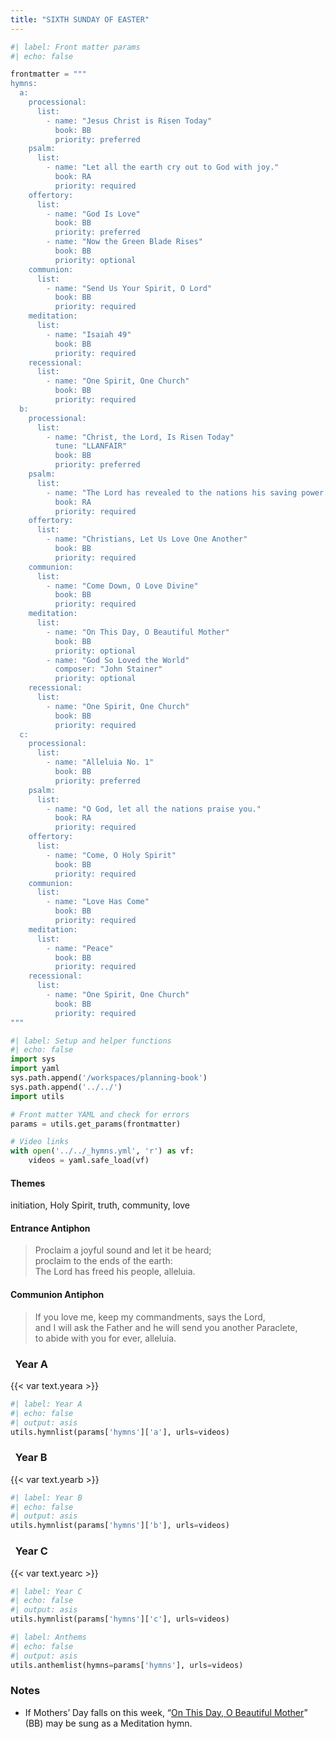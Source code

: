 ```yaml
---
title: "SIXTH SUNDAY OF EASTER"
---
```


```python
#| label: Front matter params
#| echo: false

frontmatter = """
hymns:
  a:
    processional:
      list:
        - name: "Jesus Christ is Risen Today"
          book: BB
          priority: preferred
    psalm:
      list:
        - name: "Let all the earth cry out to God with joy."
          book: RA
          priority: required
    offertory:
      list:
        - name: "God Is Love"
          book: BB
          priority: preferred
        - name: "Now the Green Blade Rises"
          book: BB
          priority: optional
    communion:
      list:
        - name: "Send Us Your Spirit, O Lord"
          book: BB
          priority: required
    meditation:
      list:
        - name: "Isaiah 49"
          book: BB
          priority: required
    recessional:
      list:
        - name: "One Spirit, One Church"
          book: BB
          priority: required
  b:
    processional:
      list:
        - name: "Christ, the Lord, Is Risen Today"
          tune: "LLANFAIR"
          book: BB
          priority: preferred
    psalm:
      list:
        - name: "The Lord has revealed to the nations his saving power."
          book: RA
          priority: required
    offertory:
      list:
        - name: "Christians, Let Us Love One Another"
          book: BB
          priority: required
    communion:
      list:
        - name: "Come Down, O Love Divine"
          book: BB
          priority: required
    meditation:
      list:
        - name: "On This Day, O Beautiful Mother"
          book: BB
          priority: optional
        - name: "God So Loved the World"
          composer: "John Stainer"
          priority: optional
    recessional:
      list:
        - name: "One Spirit, One Church"
          book: BB
          priority: required
  c:
    processional:
      list:
        - name: "Alleluia No. 1"
          book: BB
          priority: preferred
    psalm:
      list:
        - name: "O God, let all the nations praise you."
          book: RA
          priority: required
    offertory:
      list:
        - name: "Come, O Holy Spirit"
          book: BB
          priority: required
    communion:
      list:
        - name: "Love Has Come"
          book: BB
          priority: required
    meditation:
      list:
        - name: "Peace"
          book: BB
          priority: required
    recessional:
      list:
        - name: "One Spirit, One Church"
          book: BB
          priority: required
"""
```

```python
#| label: Setup and helper functions
#| echo: false
import sys
import yaml
sys.path.append('/workspaces/planning-book')
sys.path.append('../../')
import utils

# Front matter YAML and check for errors
params = utils.get_params(frontmatter)

# Video links
with open('../../_hymns.yml', 'r') as vf:
    videos = yaml.safe_load(vf)
```

:::  {.red}
#### **Themes**
:::

initiation, Holy Spirit, truth, community, love

:::  {.red}
#### **Entrance Antiphon**
:::

> Proclaim a joyful sound and let it be heard;  
> proclaim to the ends of the earth:  
> The Lord has freed his people, alleluia.

:::  {.red}
#### **Communion Antiphon**
:::

> If you love me, keep my commandments, says the Lord,  
> and I will ask the Father and he will send you another Paraclete,  
> to abide with you for ever, alleluia.

::: {.titlered}
### &nbsp; Year A
:::
{{< var text.yeara >}}

```python
#| label: Year A
#| echo: false
#| output: asis
utils.hymnlist(params['hymns']['a'], urls=videos)
```

::: {.titlered}
### &nbsp; Year B
:::
{{< var text.yearb >}}

```python
#| label: Year B
#| echo: false
#| output: asis
utils.hymnlist(params['hymns']['b'], urls=videos)
```

::: {.titlered}
### &nbsp; Year C
:::
{{< var text.yearc >}}

```python
#| label: Year C
#| echo: false
#| output: asis
utils.hymnlist(params['hymns']['c'], urls=videos)
```


```python
#| label: Anthems
#| echo: false
#| output: asis
utils.anthemlist(hymns=params['hymns'], urls=videos)
```

::: {.red}
### Notes
:::

* If Mothers' Day falls on this week, “[On This Day, O Beautiful Mother](https://www.youtube.com/watch?v=Sn5sz5D67BY)” (BB) may be sung as a Meditation hymn.
